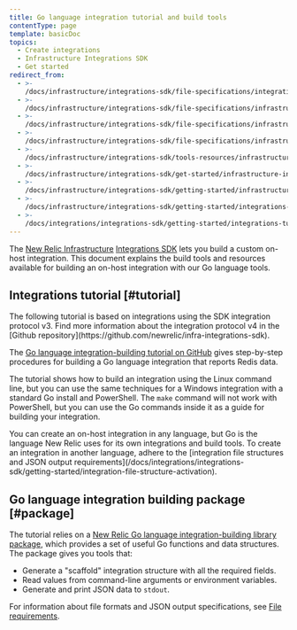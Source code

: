 ```yaml
---
title: Go language integration tutorial and build tools
contentType: page
template: basicDoc
topics:
  - Create integrations
  - Infrastructure Integrations SDK
  - Get started
redirect_from:
  - >-
    /docs/infrastructure/integrations-sdk/file-specifications/integration-building-tools/
  - >-
    /docs/infrastructure/integrations-sdk/file-specifications/infrastructure-integration-building-tools-resources/
  - >-
    /docs/infrastructure/integrations-sdk/file-specifications/infrastructure-integration-building-resources-tutorials/
  - >-
    /docs/infrastructure/integrations-sdk/file-specifications/infrastructure-integration-building-resources/
  - >-
    /docs/infrastructure/integrations-sdk/tools-resources/infrastructure-integration-building-resources/
  - >-
    /docs/infrastructure/integrations-sdk/get-started/infrastructure-integration-building-resources/
  - >-
    /docs/infrastructure/integrations-sdk/getting-started/infrastructure-integration-building-resources/
  - >-
    /docs/infrastructure/integrations-sdk/getting-started/integrations-tutorials-build-resources/
  - >-
    /docs/integrations/integrations-sdk/getting-started/integrations-tutorials-build-resources/
---
```


The [New Relic Infrastructure](/docs/infrastructure/new-relic-infrastructure/getting-started/introduction-new-relic-infrastructure) [Integrations SDK](/docs/infrastructure/integrations-sdk/get-started/intro-infrastructure-integrations-sdk) lets you build a custom on-host integration. This document explains the build tools and resources available for building an on-host integration with our Go language tools.

## Integrations tutorial [#tutorial]

<Callout variant="important">
  The following tutorial is based on integrations using the SDK integration protocol v3.  
  Find more information about the integration protocol v4 in the [Github repository](https://github.com/newrelic/infra-integrations-sdk).
</Callout>

The [Go language integration-building tutorial on GitHub](https://github.com/newrelic/infra-integrations-sdk/blob/master/docs/tutorial.md) gives step-by-step procedures for building a Go language integration that reports Redis data.

The tutorial shows how to build an integration using the Linux command line, but you can use the same techniques for a Windows integration with a standard Go install and PowerShell. The `make` command will not work with PowerShell, but you can use the Go commands inside it as a guide for building your integration.

<Callout variant="tip">
  You can create an on-host integration in any language, but Go is the language New Relic uses for its own integrations and build tools. To create an integration in another language, adhere to the [integration file structures and JSON output requirements](/docs/integrations/integrations-sdk/getting-started/integration-file-structure-activation).
</Callout>

## Go language integration building package [#package]

The tutorial relies on a [New Relic Go language integration-building library package](https://godoc.org/github.com/newrelic/infra-integrations-sdk), which provides a set of useful Go functions and data structures. The package gives you tools that:

* Generate a "scaffold" integration structure with all the required fields.
* Read values from command-line arguments or environment variables.
* Generate and print JSON data to `stdout`.

For information about file formats and JSON output specifications, see [File requirements](/docs/integrations/integrations-sdk/getting-started/integration-file-structure-activation).
